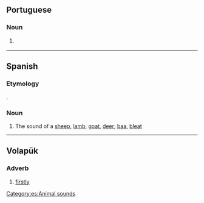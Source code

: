 ==Portuguese==

===Noun===
{{pt-noun|m|s}}

# {{l|en|baa}} {{gloss|bleating of sheep}}

----

==Spanish==

===Etymology===
{{suffix|balar|ido|alt1=Balar|lang=es}}.

===Noun===
{{es-noun|m|balidos}}

# The sound of a [[sheep]], [[lamb]], [[goat]], [[deer]]; [[baa]], [[bleat]]

[[Category:es:Animal sounds]]

----

==Volapük==

===Adverb===
{{head|vo|adverb}}

# [[firstly]]